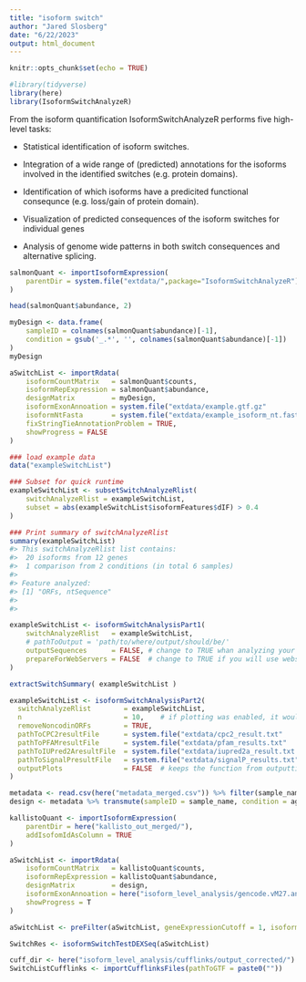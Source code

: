 ```yaml
---
title: "isoform switch"
author: "Jared Slosberg"
date: "6/22/2023"
output: html_document
---
```


```r
knitr::opts_chunk$set(echo = TRUE)
```

```r
#library(tidyverse)
library(here)
library(IsoformSwitchAnalyzeR)
```
From the isoform quantification IsoformSwitchAnalyzeR performs five high-level tasks:

- Statistical identification of isoform switches.

- Integration of a wide range of (predicted) annotations for the isoforms involved in the identified switches (e.g. protein domains).

- Identification of which isoforms have a predicited functional consequnce (e.g. loss/gain of protein domain).

- Visualization of predicted consequences of the isoform switches for individual genes

- Analysis of genome wide patterns in both switch consequences and alternative splicing.
```r
salmonQuant <- importIsoformExpression(
    parentDir = system.file("extdata/",package="IsoformSwitchAnalyzeR")
)

head(salmonQuant$abundance, 2)

```

```r
myDesign <- data.frame(
    sampleID = colnames(salmonQuant$abundance)[-1],
    condition = gsub('_.*', '', colnames(salmonQuant$abundance)[-1])
)
myDesign
```

```r
aSwitchList <- importRdata(
    isoformCountMatrix   = salmonQuant$counts,
    isoformRepExpression = salmonQuant$abundance,
    designMatrix         = myDesign,
    isoformExonAnnoation = system.file("extdata/example.gtf.gz"             , package="IsoformSwitchAnalyzeR"),
    isoformNtFasta       = system.file("extdata/example_isoform_nt.fasta.gz", package="IsoformSwitchAnalyzeR"),
    fixStringTieAnnotationProblem = TRUE,
    showProgress = FALSE
)
```

```r
### load example data
data("exampleSwitchList")

### Subset for quick runtime
exampleSwitchList <- subsetSwitchAnalyzeRlist(
    switchAnalyzeRlist = exampleSwitchList,
    subset = abs(exampleSwitchList$isoformFeatures$dIF) > 0.4
)

### Print summary of switchAnalyzeRlist
summary(exampleSwitchList)
#> This switchAnalyzeRlist list contains:
#>  20 isoforms from 12 genes
#>  1 comparison from 2 conditions (in total 6 samples)
#> 
#> Feature analyzed:
#> [1] "ORFs, ntSequence"
#> 
#> 

exampleSwitchList <- isoformSwitchAnalysisPart1(
    switchAnalyzeRlist   = exampleSwitchList,
    # pathToOutput = 'path/to/where/output/should/be/'
    outputSequences      = FALSE, # change to TRUE whan analyzing your own data 
    prepareForWebServers = FALSE  # change to TRUE if you will use webservers for external sequence analysis
)

extractSwitchSummary( exampleSwitchList )

exampleSwitchList <- isoformSwitchAnalysisPart2(
  switchAnalyzeRlist        = exampleSwitchList, 
  n                         = 10,    # if plotting was enabled, it would only output the top 10 switches
  removeNoncodinORFs        = TRUE,
  pathToCPC2resultFile      = system.file("extdata/cpc2_result.txt"         , package = "IsoformSwitchAnalyzeR"),
  pathToPFAMresultFile      = system.file("extdata/pfam_results.txt"        , package = "IsoformSwitchAnalyzeR"),
  pathToIUPred2AresultFile  = system.file("extdata/iupred2a_result.txt.gz"  , package = "IsoformSwitchAnalyzeR"),
  pathToSignalPresultFile   = system.file("extdata/signalP_results.txt"     , package = "IsoformSwitchAnalyzeR"),
  outputPlots               = FALSE  # keeps the function from outputting the plots from this example
)
```



```r
metadata <- read.csv(here("metadata_merged.csv")) %>% filter(sample_name != "17mo-M-1")
design <- metadata %>% transmute(sampleID = sample_name, condition = age)

kallistoQuant <- importIsoformExpression(
    parentDir = here("kallisto_out_merged/"),
    addIsofomIdAsColumn = TRUE
)

aSwitchList <- importRdata(
    isoformCountMatrix   = kallistoQuant$counts,
    isoformRepExpression = kallistoQuant$abundance,
    designMatrix         = design, 
    isoformExonAnnoation = here("isoform_level_analysis/gencode.vM27.annotation.gtf"),
    showProgress = T
)
```
```r
aSwitchList <- preFilter(aSwitchList, geneExpressionCutoff = 1, isoformExpressionCutoff = 0, removeSingleIsoformGenes = T)

SwitchRes <- isoformSwitchTestDEXSeq(aSwitchList)
```
```r

cuff_dir <- here("isoform_level_analysis/cufflinks/output_corrected/")
SwitchListCufflinks <- importCufflinksFiles(pathToGTF = paste0(""))
```


